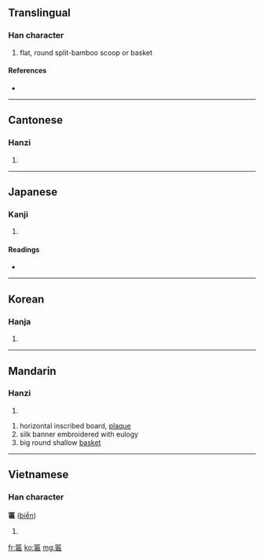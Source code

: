 ==Translingual==

===Han character===
{{Han char|rn=23|rad=匸|as=09|sn=11|four=7171<sub>2</sub>|canj=尸竹尸月 (SHSB), 尸戈尸月 (SISB)}}

# flat, round split-bamboo scoop or basket

====References====
* {{Han ref|kx=0155.110|dkj=02689|dj=0347.240|hdz=10088.030|uh=533E|ud=21310|bh=B0D0|bd=45264}}

----

==Cantonese==

===Hanzi===
{{yue-hanzi|jyut=|y=bin2}}

# {{defn|Cantonese}}

----

==Japanese==

===Kanji===
{{ja-kanji|grade=|rs=匸09}}

# {{defn|Japanese}}

====Readings====
* {{ja-readings|on=[[へん]] (hen)|kun=[[うすい]] (usui), [[ひらたい]] (hiratai), [[がく]] (gaku)}}

----

==Korean==

===Hanja===
{{ko-hanja|hangeul=편|rv=pyeon|mr=p'yŏn}}

# {{defn|Korean}}

----

==Mandarin==

===Hanzi===
{{cmn-hanzi|pin=[[biǎn]] ([[bian3]])|wg=pien<sup>3</sup>}}

# {{defn|Mandarin}}

# horizontal inscribed board, [[plaque]]
# silk banner embroidered with eulogy
# big round shallow [[basket]]

----

==Vietnamese==

===Han character===
'''匾''' ([[biển]])

# {{defn|Vietnamese}}

[[fr:匾]]
[[ko:匾]]
[[mg:匾]]